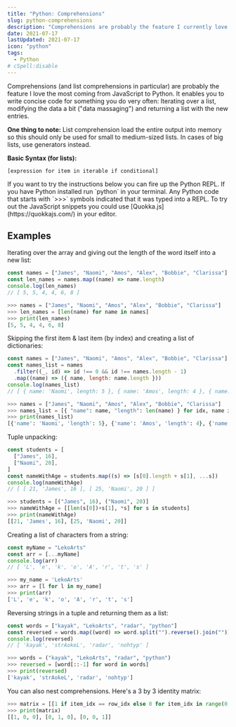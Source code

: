 ```yaml
---
title: "Python: Comprehensions"
slug: python-comprehensions
description: "Comprehensions are probably the feature I currently love most about Python coming from JavaScript. Writing concise code for a common thing: Iterating over a list."
date: 2021-07-17
lastUpdated: 2021-07-17
icon: "python"
tags:
  - Python
# cSpell:disable
---
```


Comprehensions (and list comprehensions in particular) are probably the feature I love the most coming from JavaScript to Python. It enables you to write concise code for something you do very often: Iterating over a list, modifying the data a bit ("data massaging") and returning a list with the new entries.

**One thing to note:** List comprehension load the entire output into memory so this should only be used for small to medium-sized lists. In cases of big lists, use generators instead.

**Basic Syntax (for lists):**

```
[expression for item in iterable if conditional]
```

<Alert status="info" title="Note">
  If you want to try the instructions below you can fire up the Python REPL. If
  you have Python installed run `python` in your terminal. Any Python code that
  starts with `>>>` symbols indicated that it was typed into a REPL.
  To try out the JavaScript snippets you could use [Quokka.js](https://quokkajs.com/) in your editor.
</Alert>

## Examples

Iterating over the array and giving out the length of the word itself into a new list:

```js
const names = ["James", "Naomi", "Amos", "Alex", "Bobbie", "Clarissa"]
const len_names = names.map((name) => name.length)
console.log(len_names)
// [ 5, 5, 4, 4, 6, 8 ]
```

```py
>>> names = ["James", "Naomi", "Amos", "Alex", "Bobbie", "Clarissa"]
>>> len_names = [len(name) for name in names]
>>> print(len_names)
[5, 5, 4, 4, 6, 8]
```

Skipping the first item & last item (by index) and creating a list of dictionaries:

```js
const names = ["James", "Naomi", "Amos", "Alex", "Bobbie", "Clarissa"]
const names_list = names
  .filter((_, id) => id !== 0 && id !== names.length - 1)
  .map((name) => ({ name, length: name.length }))
console.log(names_list)
// [ { name: 'Naomi', length: 5 }, { name: 'Amos', length: 4 }, { name: 'Alex', length: 4 }, { name: 'Bobbie', length: 6 } ]
```

```py
>>> names = ["James", "Naomi", "Amos", "Alex", "Bobbie", "Clarissa"]
>>> names_list = [{ "name": name, "length": len(name) } for idx, name in enumerate(names) if idx != 0 and idx != len(names)-1]
>>> print(names_list)
[{'name': 'Naomi', 'length': 5}, {'name': 'Amos', 'length': 4}, {'name': 'Alex', 'length': 4}, {'name': 'Bobbie', 'length': 6}]
```

Tuple unpacking:

```js
const students = [
  ["James", 16],
  ["Naomi", 20],
]
const nameWithAge = students.map((s) => [s[0].length + s[1], ...s])
console.log(nameWithAge)
// [ [ 21, 'James', 16 ], [ 25, 'Naomi', 20 ] ]
```

```py
>>> students = [("James", 16), ("Naomi", 20)]
>>> nameWithAge = [[len(s[0])+s[1], *s] for s in students]
>>> print(nameWithAge)
[[21, 'James', 16], [25, 'Naomi', 20]]
```

Creating a list of characters from a string:

```js
const myName = "LekoArts"
const arr = [...myName]
console.log(arr)
// [ 'L', 'e', 'k', 'o', 'A', 'r', 't', 's' ]
```

```py
>>> my_name = 'LekoArts'
>>> arr = [l for l in my_name]
>>> print(arr)
['L', 'e', 'k', 'o', 'A', 'r', 't', 's']
```

Reversing strings in a tuple and returning them as a list:

```js
const words = ["kayak", "LekoArts", "radar", "python"]
const reversed = words.map((word) => word.split("").reverse().join(""))
console.log(reversed)
// [ 'kayak', 'strAokeL', 'radar', 'nohtyp' ]
```

```py
>>> words = ("kayak", "LekoArts", "radar", "python")
>>> reversed = [word[::-1] for word in words]
>>> print(reversed)
['kayak', 'strAokeL', 'radar', 'nohtyp']
```

You can also nest comprehensions. Here's a 3 by 3 identity matrix:

```py
>>> matrix = [[1 if item_idx == row_idx else 0 for item_idx in range(0, 3)] for row_idx in range(0, 3)]
>>> print(matrix)
[[1, 0, 0], [0, 1, 0], [0, 0, 1]]
```
